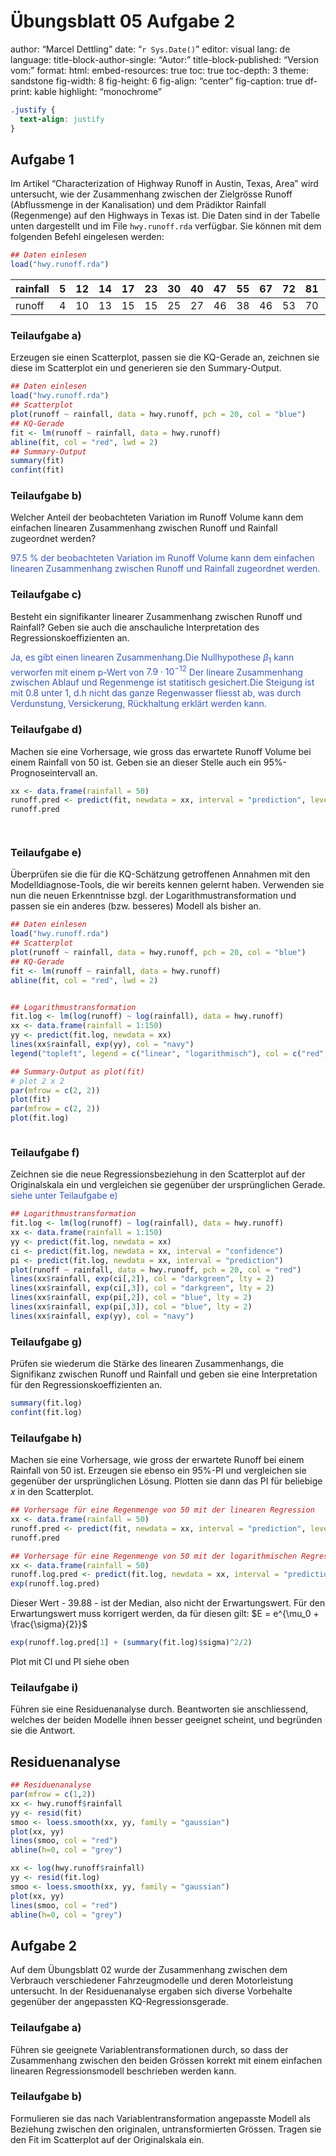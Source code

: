 # Übungsblatt 05 Aufgabe 2 {.unnumbered}

author: "Marcel Dettling" date: "`r Sys.Date()`" editor: visual lang: de language: title-block-author-single: "Autor:" title-block-published: "Version vom:" format: html: embed-resources: true toc: true toc-depth: 3 theme: sandstone fig-width: 8 fig-height: 6 fig-align: "center" fig-caption: true df-print: kable highlight: "monochrome"

```css
.justify {
  text-align: justify
}
```

## Aufgabe 1 {.justify}

Im Artikel "Characterization of Highway Runoff in Austin, Texas, Area" wird untersucht, wie der Zusammenhang zwischen der Zielgrösse Runoff (Abflussmenge in der Kanalisation) und dem Prädiktor Rainfall (Regenmenge) auf den Highways in Texas ist. Die Daten sind in der Tabelle unten dargestellt und im File `hwy.runoff.rda` verfügbar. Sie können mit dem folgenden Befehl eingelesen werden:

```r
## Daten einlesen
load("hwy.runoff.rda")
```

| rainfall | 5   | 12  | 14  | 17  | 23  | 30  | 40  | 47  | 55  | 67  | 72  | 81  | 96  | 112 | 127 |
|----------|-----|-----|-----|-----|-----|-----|-----|-----|-----|-----|-----|-----|-----|-----|-----|
| runoff   | 4   | 10  | 13  | 15  | 15  | 25  | 27  | 46  | 38  | 46  | 53  | 70  | 82  | 99  | 100 |

### Teilaufgabe a)

Erzeugen sie einen Scatterplot, passen sie die KQ-Gerade an, zeichnen sie diese im Scatterplot ein und generieren sie den Summary-Output.

```r
## Daten einlesen
load("hwy.runoff.rda")
## Scatterplot
plot(runoff ~ rainfall, data = hwy.runoff, pch = 20, col = "blue")
## KQ-Gerade
fit <- lm(runoff ~ rainfall, data = hwy.runoff)
abline(fit, col = "red", lwd = 2)
## Summary-Output
summary(fit)
confint(fit)

```

### Teilaufgabe b)

Welcher Anteil der beobachteten Variation im Runoff Volume kann dem einfachen linearen Zusammenhang zwischen Runoff und Rainfall zugeordnet werden?

[97.5 % der beobachteten Variation im Runoff Volume kann dem einfachen linearen Zusammenhang zwischen Runoff und Rainfall zugeordnet werden.]{style="color:#3C5AB4"}

### Teilaufgabe c)

Besteht ein signifikanter linearer Zusammenhang zwischen Runoff und Rainfall? Geben sie auch die anschauliche Interpretation des Regressionskoeffizienten an.

[Ja, es gibt einen linearen Zusammenhang.Die Nullhypothese $\beta_1$ kann verworfen mit einem p-Wert von $7.9\cdot 10^{-12}$ Der lineare Zusammenhang zwischen Ablauf und Regenmenge ist statitisch gesichert.Die Steigung ist mit 0.8 unter 1, d.h nicht das ganze Regenwasser fliesst ab, was durch Verdunstung, Versickerung, Rückhaltung erklärt werden kann.]{style="color:#3C5AB4"}

### Teilaufgabe d)

Machen sie eine Vorhersage, wie gross das erwartete Runoff Volume bei einem Rainfall von 50 ist. Geben sie an dieser Stelle auch ein 95%-Prognoseintervall an.

```r

xx <- data.frame(rainfall = 50)
runoff.pred <- predict(fit, newdata = xx, interval = "prediction", level = 0.95)
runoff.pred




```

### Teilaufgabe e)

Überprüfen sie die für die KQ-Schätzung getroffenen Annahmen mit den Modelldiagnose-Tools, die wir bereits kennen gelernt haben. Verwenden sie nun die neuen Erkenntnisse bzgl. der Logarithmustransformation und passen sie ein anderes (bzw. besseres) Modell als bisher an.

```r
## Daten einlesen
load("hwy.runoff.rda")
## Scatterplot
plot(runoff ~ rainfall, data = hwy.runoff, pch = 20, col = "blue")
## KQ-Gerade
fit <- lm(runoff ~ rainfall, data = hwy.runoff)
abline(fit, col = "red", lwd = 2)


## Logarithmustransformation
fit.log <- lm(log(runoff) ~ log(rainfall), data = hwy.runoff)
xx <- data.frame(rainfall = 1:150)
yy <- predict(fit.log, newdata = xx)
lines(xx$rainfall, exp(yy), col = "navy")
legend("topleft", legend = c("linear", "logarithmisch"), col = c("red", "navy"), lwd = 2, bty = "n")

## Summary-Output as plot(fit)
# plot 2 x 2
par(mfrow = c(2, 2))
plot(fit)
par(mfrow = c(2, 2))
plot(fit.log)



```

### Teilaufgabe f)

Zeichnen sie die neue Regressionsbeziehung in den Scatterplot auf der Originalskala ein und vergleichen sie gegenüber der ursprünglichen Gerade. [siehe unter Teilaufgabe e)]{style="color:#3C5AB4"}

```r
## Logarithmustransformation
fit.log <- lm(log(runoff) ~ log(rainfall), data = hwy.runoff)
xx <- data.frame(rainfall = 1:150)
yy <- predict(fit.log, newdata = xx)
ci <- predict(fit.log, newdata = xx, interval = "confidence")
pi <- predict(fit.log, newdata = xx, interval = "prediction")
plot(runoff ~ rainfall, data = hwy.runoff, pch = 20, col = "red")
lines(xx$rainfall, exp(ci[,2]), col = "darkgreen", lty = 2)
lines(xx$rainfall, exp(ci[,3]), col = "darkgreen", lty = 2)
lines(xx$rainfall, exp(pi[,2]), col = "blue", lty = 2)
lines(xx$rainfall, exp(pi[,3]), col = "blue", lty = 2)
lines(xx$rainfall, exp(yy), col = "navy")

```

### Teilaufgabe g)

Prüfen sie wiederum die Stärke des linearen Zusammenhangs, die Signifikanz zwischen Runoff und Rainfall und geben sie eine Interpretation für den Regressionskoeffizienten an.

```r
summary(fit.log)
confint(fit.log)
```

### Teilaufgabe h)

Machen sie eine Vorhersage, wie gross der erwartete Runoff bei einem Rainfall von 50 ist. Erzeugen sie ebenso ein 95%-PI und vergleichen sie gegenüber der ursprünglichen Lösung. Plotten sie dann das PI für beliebige $x$ in den Scatterplot.

```r
## Vorhersage für eine Regenmenge von 50 mit der linearen Regression
xx <- data.frame(rainfall = 50)
runoff.pred <- predict(fit, newdata = xx, interval = "prediction", level = 0.95)
runoff.pred

## Vorhersage für eine Regenmenge von 50 mit der logarithmischen Regression
xx <- data.frame(rainfall = 50)
runoff.log.pred <- predict(fit.log, newdata = xx, interval = "prediction", level =0.95)
exp(runoff.log.pred)

```

Dieser Wert - 39.88 - ist der Median, also nicht der Erwartungswert. Für den Erwartungswert muss korrigert werden, da für diesen gilt: $E = e^{\mu_0 + \frac{\sigma}{2}}$

```r
exp(runoff.log.pred[1] + (summary(fit.log)$sigma)^2/2)

```

Plot mit CI und PI siehe oben

### Teilaufgabe i)

Führen sie eine Residuenanalyse durch. Beantworten sie anschliessend, welches der beiden Modelle ihnen besser geeignet scheint, und begründen sie die Antwort.

## Residuenanalyse

```r
## Residuenanalyse
par(mfrow = c(1,2))
xx <- hwy.runoff$rainfall
yy <- resid(fit)
smoo <- loess.smooth(xx, yy, family = "gaussian")
plot(xx, yy)
lines(smoo, col = "red")
abline(h=0, col = "grey")

xx <- log(hwy.runoff$rainfall)
yy <- resid(fit.log)
smoo <- loess.smooth(xx, yy, family = "gaussian")
plot(xx, yy)
lines(smoo, col = "red")
abline(h=0, col = "grey")


```

## Aufgabe 2 {.justify}

Auf dem Übungsblatt 02 wurde der Zusammenhang zwischen dem Verbrauch verschiedener Fahrzeugmodelle und deren Motorleistung untersucht. In der Residuenanalyse ergaben sich diverse Vorbehalte gegenüber der angepassten KQ-Regressionsgerade.

### Teilaufgabe a)

Führen sie geeignete Variablentransformationen durch, so dass der Zusammenhang zwischen den beiden Grössen korrekt mit einem einfachen linearen Regressionsmodell beschrieben werden kann.

### Teilaufgabe b)

Formulieren sie das nach Variablentransformation angepasste Modell als Beziehung zwischen den originalen, untransformierten Grössen. Tragen sie den Fit im Scatterplot auf der Originalskala ein.
